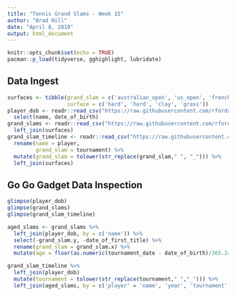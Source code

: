 ```yaml
---
title: "Tennis Grand Slams - Week 15"
author: "Brad Hill"
date: "April 8, 2019"
output: html_document
---
```


```r
knitr::opts_chunk$set(echo = TRUE)
pacman::p_load(tidyverse, gghighlight, lubridate)
```

## Data Ingest  

```r
surfaces <- tibble(grand_slam = c('australian_open', 'us_open', 'french_open', 'wimbledon'),
                   surface = c('hard', 'hard', 'clay', 'grass'))
player_dob <- readr::read_csv("https://raw.githubusercontent.com/rfordatascience/tidytuesday/master/data/2019/2019-04-09/player_dob.csv") %>% 
  select(name, date_of_birth)
grand_slams <- readr::read_csv("https://raw.githubusercontent.com/rfordatascience/tidytuesday/master/data/2019/2019-04-09/grand_slams.csv") %>% 
  left_join(surfaces)
grand_slam_timeline <- readr::read_csv("https://raw.githubusercontent.com/rfordatascience/tidytuesday/master/data/2019/2019-04-09/grand_slam_timeline.csv") %>% 
  rename(name = player,
         grand_slam = tournament) %>% 
  mutate(grand_slam = tolower(str_replace(grand_slam," ", "_"))) %>% 
  left_join(surfaces)
```

## Go Go Gadget Data Inspection  

```r
glimpse(player_dob)
glimpse(grand_slams)
glimpse(grand_slam_timeline)
```

```r
aged_slams <- grand_slams %>% 
  left_join(player_dob, by = c('name')) %>% 
  select(-grand_slam.y, -date_of_first_title) %>% 
  rename(grand_slam = grand_slam.x) %>% 
  mutate(age = floor(as.numeric(tournament_date - date_of_birth)/365.242))

grand_slam_timeline %>% 
  left_join(player_dob)
  mutate(tournament = tolower(str_replace(tournament," ","_"))) %>% 
  left_join(aged_slams, by = c('player' = 'name', 'year', 'tournament' = 'grand_slam'))
```

